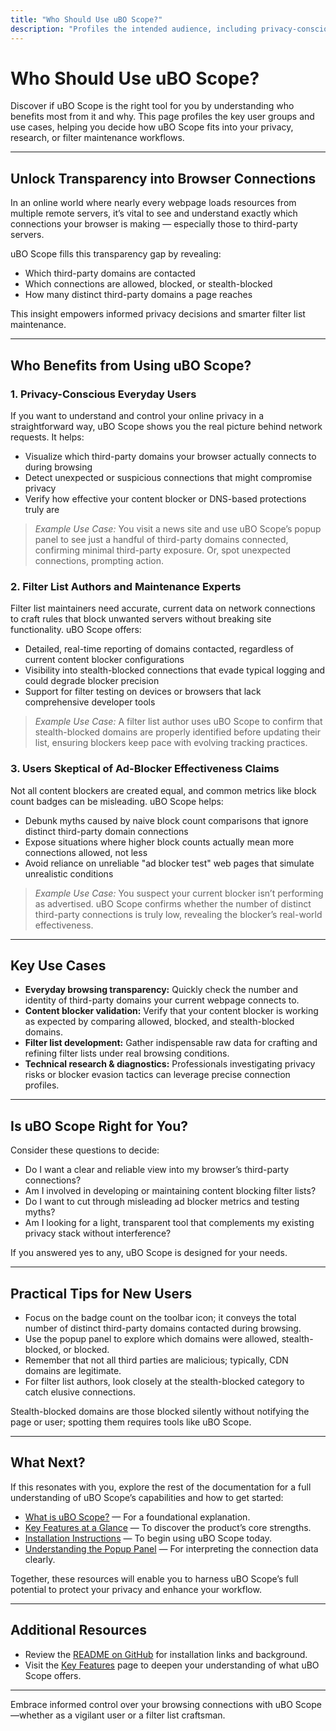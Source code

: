 ```yaml
---
title: "Who Should Use uBO Scope?"
description: "Profiles the intended audience, including privacy-conscious users, filter list authors, and those skeptical of ad-blocker efficacy claims. Details key use cases—from everyday transparency to professional filter maintenance—helping users identify if uBO Scope fits their needs."
---
```


# Who Should Use uBO Scope?

Discover if uBO Scope is the right tool for you by understanding who benefits most from it and why. This page profiles the key user groups and use cases, helping you decide how uBO Scope fits into your privacy, research, or filter maintenance workflows.

---

## Unlock Transparency into Browser Connections

In an online world where nearly every webpage loads resources from multiple remote servers, it’s vital to see and understand exactly which connections your browser is making — especially those to third-party servers.

uBO Scope fills this transparency gap by revealing:  
- Which third-party domains are contacted  
- Which connections are allowed, blocked, or stealth-blocked  
- How many distinct third-party domains a page reaches

This insight empowers informed privacy decisions and smarter filter list maintenance.

---

## Who Benefits from Using uBO Scope?

### 1. Privacy-Conscious Everyday Users

If you want to understand and control your online privacy in a straightforward way, uBO Scope shows you the real picture behind network requests. It helps:

- Visualize which third-party domains your browser actually connects to during browsing
- Detect unexpected or suspicious connections that might compromise privacy
- Verify how effective your content blocker or DNS-based protections truly are

> _Example Use Case:_ You visit a news site and use uBO Scope’s popup panel to see just a handful of third-party domains connected, confirming minimal third-party exposure. Or, spot unexpected connections, prompting action.


### 2. Filter List Authors and Maintenance Experts

Filter list maintainers need accurate, current data on network connections to craft rules that block unwanted servers without breaking site functionality. uBO Scope offers:

- Detailed, real-time reporting of domains contacted, regardless of current content blocker configurations
- Visibility into stealth-blocked connections that evade typical logging and could degrade blocker precision
- Support for filter testing on devices or browsers that lack comprehensive developer tools

> _Example Use Case:_ A filter list author uses uBO Scope to confirm that stealth-blocked domains are properly identified before updating their list, ensuring blockers keep pace with evolving tracking practices.


### 3. Users Skeptical of Ad-Blocker Effectiveness Claims

Not all content blockers are created equal, and common metrics like block count badges can be misleading. uBO Scope helps:

- Debunk myths caused by naive block count comparisons that ignore distinct third-party domain connections
- Expose situations where higher block counts actually mean more connections allowed, not less
- Avoid reliance on unreliable "ad blocker test" web pages that simulate unrealistic conditions

> _Example Use Case:_ You suspect your current blocker isn’t performing as advertised. uBO Scope confirms whether the number of distinct third-party connections is truly low, revealing the blocker’s real-world effectiveness.

---

## Key Use Cases

- **Everyday browsing transparency:** Quickly check the number and identity of third-party domains your current webpage connects to.
- **Content blocker validation:** Verify that your content blocker is working as expected by comparing allowed, blocked, and stealth-blocked domains.
- **Filter list development:** Gather indispensable raw data for crafting and refining filter lists under real browsing conditions.
- **Technical research & diagnostics:** Professionals investigating privacy risks or blocker evasion tactics can leverage precise connection profiles.

---

## Is uBO Scope Right for You?

Consider these questions to decide:

- Do I want a clear and reliable view into my browser’s third-party connections?
- Am I involved in developing or maintaining content blocking filter lists?
- Do I want to cut through misleading ad blocker metrics and testing myths?
- Am I looking for a light, transparent tool that complements my existing privacy stack without interference?

If you answered yes to any, uBO Scope is designed for your needs.

---

## Practical Tips for New Users

- Focus on the badge count on the toolbar icon; it conveys the total number of distinct third-party domains contacted during browsing.
- Use the popup panel to explore which domains were allowed, stealth-blocked, or blocked.
- Remember that not all third parties are malicious; typically, CDN domains are legitimate.
- For filter list authors, look closely at the stealth-blocked category to catch elusive connections.

<Note>
Stealth-blocked domains are those blocked silently without notifying the page or user; spotting them requires tools like uBO Scope.
</Note>


---

## What Next?

If this resonates with you, explore the rest of the documentation for a full understanding of uBO Scope’s capabilities and how to get started:

- [What is uBO Scope?](/overview/product-introduction/what-and-why) — For a foundational explanation.
- [Key Features at a Glance](/overview/product-introduction/feature-snapshot) — To discover the product’s core strengths.
- [Installation Instructions](/getting-started/requirements-installation/install-instructions) — To begin using uBO Scope today.
- [Understanding the Popup Panel](/guides/getting-started-workflows/interpreting-popup) — For interpreting the connection data clearly.

Together, these resources will enable you to harness uBO Scope’s full potential to protect your privacy and enhance your workflow.

---

## Additional Resources

- Review the [README on GitHub](https://github.com/gorhill/uBO-Scope) for installation links and background.
- Visit the [Key Features](../feature-snapshot) page to deepen your understanding of what uBO Scope offers.


---

Embrace informed control over your browsing connections with uBO Scope—whether as a vigilant user or a filter list craftsman.
